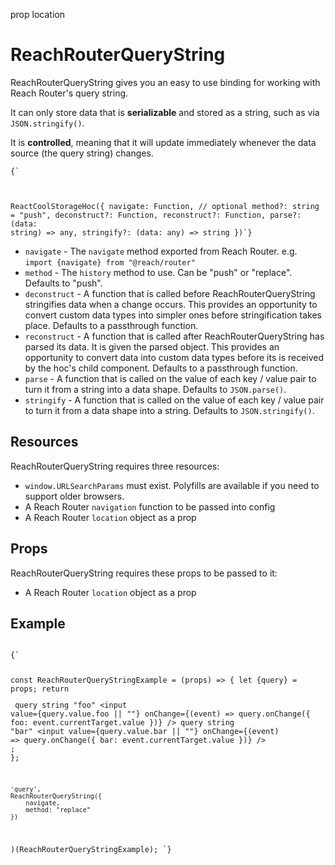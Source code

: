prop location

# ReachRouterQueryString

<ReachRouterQueryStringExample location={location} />

ReachRouterQueryString gives you an easy to use binding for working with Reach Router's query string.

It can only store data that is **serializable** and stored as a string, such as via `JSON.stringify()`.

It is **controlled**, meaning that it will update immediately whenever the data source (the query string) changes.

<Code language="jsx">{`

ReactCoolStorageHoc({
    navigate: Function,
    // optional
    method?: string = "push",
    deconstruct?: Function,
    reconstruct?: Function,
    parse?: (data: string) => any,
    stringify?: (data: any) => string
})`}</Code>

- `navigate` - The `navigate` method exported from Reach Router. e.g. `import {navigate} from "@reach/router"`
- `method` - The `history` method to use. Can be "push" or "replace". Defaults to "push".
- `deconstruct` - A function that is called before ReachRouterQueryString stringifies data when a change occurs. This provides an opportunity to convert custom data types into simpler ones before stringification takes place. Defaults to a passthrough function.
- `reconstruct` - A function that is called after ReachRouterQueryString has parsed its data. It is given the parsed object. This provides an opportunity to convert data into custom data types before its is received by the hoc's child component. Defaults to a passthrough function.
- `parse` - A function that is called on the value of each key / value pair to turn it from a string into a data shape. Defaults to `JSON.parse()`.
- `stringify` - A function that is called on the value of each key / value pair to turn it from a data shape into a string. Defaults to `JSON.stringify()`.

## Resources

ReachRouterQueryString requires three resources:
- `window.URLSearchParams` must exist. Polyfills are available if you need to support older browsers.
- A Reach Router `navigation` function to be passed into config
- A Reach Router `location` object as a prop

## Props

ReachRouterQueryString requires these props to be passed to it:
- A Reach Router `location` object as a prop

## Example

<Code language="jsx">
{`

const ReachRouterQueryStringExample = (props) => {
    let {query} = props;
    return <div>
        <label>query string "foo"</label>
        <input
            value={query.value.foo || ""}
            onChange={(event) => query.onChange({
                foo: event.currentTarget.value
            })}
        />
        <label>query string "bar"</label>
        <input
            value={query.value.bar || ""}
            onChange={(event) => query.onChange({
                bar: event.currentTarget.value
            })}
        />
    </div>;
};

    'query',
    ReachRouterQueryString({
        navigate,
        method: "replace"
    })
)(ReachRouterQueryStringExample);
`}
</Code>

